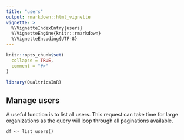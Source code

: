 ```yaml
---
title: "users"
output: rmarkdown::html_vignette
vignette: >
  %\VignetteIndexEntry{users}
  %\VignetteEngine{knitr::rmarkdown}
  %\VignetteEncoding{UTF-8}
---
```


```r
knitr::opts_chunk$set(
  collapse = TRUE,
  comment = "#>"
)
```

```r
library(QualtricsInR)
```

## Manage users

A useful function is to list all users. This request can take time for large organizations as the query will loop through
all paginations available.

```
df <- list_users()
```
